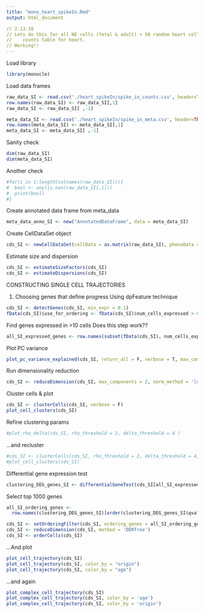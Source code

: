 ```yaml
---
title: "mono_heart_spikeIn.Rmd"
output: html_document

// 2.13.18
// Lets do this for all NE cells (fetal & adult) + 50 random heart cells spiked in from the MACA cell-
//    counts table for heart. 
// Working!!
---
```


Load library
```r
library(monocle)
```

Load data frames
```r
raw_data_SI <- read.csv('./heart_spikeIn/spike_in_counts.csv', header=TRUE)
row.names(raw_data_SI) <- raw_data_SI[,1]
raw_data_SI <- raw_data_SI[ ,-1]

meta_data_SI <- read.csv('./heart_spikeIn/spike_in_meta.csv', header=TRUE)
row.names(meta_data_SI) <- meta_data_SI[,1]
meta_data_SI <- meta_data_SI[ ,-1]
```

Sanity check
```r
dim(raw_data_SI)
dim(meta_data_SI)
```

Another check
```r
#for(i in 1:length(colnames(raw_data_SI))){
#  bool <- any(is.nan(raw_data_SI[,i]))
#  print(bool)
#}
```

Create annotated data frame from meta_data
```r
meta_data_anno_SI <- new("AnnotatedDataFrame", data = meta_data_SI)
```

Create CellDataSet object
```r
cds_SI <- newCellDataSet(cellData = as.matrix(raw_data_SI), phenoData = meta_data_anno_SI, featureData = NULL, expressionFamily = negbinomial.size())
```

Estimate size and dispersion
```r
cds_SI <- estimateSizeFactors(cds_SI)
cds_SI <- estimateDispersions(cds_SI)
```


CONSTRUCTING SINGLE CELL TRAJECTORIES


1) Choosing genes that define progress
      Using dpFeature technique
```r
cds_SI <- detectGenes(cds_SI, min_expr = 0.1)
fData(cds_SI)$use_for_ordering <- fData(cds_SI)$num_cells_expressed > 0.05 * ncol(cds_SI)
```


Find genes expressed in >10 cells
    Does this step work??
```r
all_SI_expressed_genes <- row.names(subset(fData(cds_SI), num_cells_expressed >= 10))
```

Plot PC variance
```r
plot_pc_variance_explained(cds_SI, return_all = F, verbose = T, max_components = 100) 
```

Run dimensionality reduction
```r
cds_SI <- reduceDimension(cds_SI, max_components = 2, norm_method = 'log', num_dim = 20, reduction_method = 'tSNE', verbose = T)
```

Cluster cells & plot
```r
cds_SI <- clusterCells(cds_SI, verbose = F)
plot_cell_clusters(cds_SI)
```

Refine clustering params
```r
#plot_rho_delta(cds_SI, rho_threshold = 2, delta_threshold = 4 )
```

...and recluster
```r
#cds_SI <- clusterCells(cds_SI, rho_threshold = 2, delta_threshold = 4, skip_rho_sigma = T, verbose = F)
#plot_cell_clusters(cds_SI)
```

Differential gene expression test
```r
clustering_DEG_genes_SI <- differentialGeneTest(cds_SI[all_SI_expressed_genes,], fullModelFormulaStr = '~Cluster', cores = 10)
```

Select top 1000 genes
```r
all_SI_ordering_genes <- 
  row.names(clustering_DEG_genes_SI)[order(clustering_DEG_genes_SI$qval)][1:1000]

cds_SI <- setOrderingFilter(cds_SI, ordering_genes = all_SI_ordering_genes)
cds_SI <- reduceDimension(cds_SI, method = 'DDRTree')
cds_SI <- orderCells(cds_SI)
```

...And plot
```r
plot_cell_trajectory(cds_SI)
plot_cell_trajectory(cds_SI, color_by = "origin")
plot_cell_trajectory(cds_SI, color_by = "age")
```

...and again
```r
plot_complex_cell_trajectory(cds_SI)
plot_complex_cell_trajectory(cds_SI, color_by = 'age')
plot_complex_cell_trajectory(cds_SI, color_by = 'origin')
```


